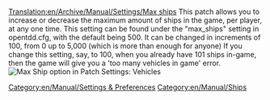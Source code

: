 [[Translation:en/Archive/Manual/Settings/Max ships]]
This patch allows you to increase or decrease the maximum amount of ships in the game, per player, at any one time. This setting can be found under the "max_ships" setting in opentdd.cfg, with the default being 500. It can be changed in increments of 100, from 0 up to 5,000 (which is more than enough for anyone) If you change this setting, say, to 100, when you already have 101 ships in-game, then the game will give you a 'too many vehicles in game' error.
[[File:en/Archive/Manual/Settings/Maxvehiclesships.png|frame|Max Ship option in Patch Settings: Vehicles]]
[[Category:en/Manual/Settings & Preferences]]
[[Category:en/Manual/Ships]]
